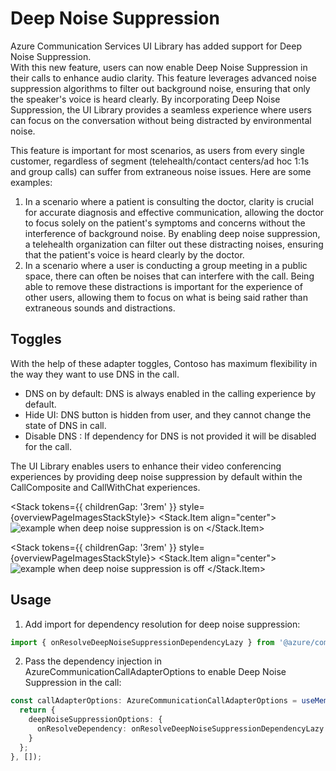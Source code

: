 
<Meta title="Concepts/Deep Noise Suppression" />

# Deep Noise Suppression

Azure Communication Services UI Library has added support for Deep Noise Suppression.  
With this new feature, users can now enable Deep Noise Suppression in their calls to enhance audio clarity. This feature leverages advanced noise suppression algorithms to filter out background noise, ensuring that only the speaker's voice is heard clearly. By incorporating Deep Noise Suppression, the UI Library provides a seamless experience where users can focus on the conversation without being distracted by environmental noise.

This feature is important for most scenarios, as users from every single customer, regardless of segment (telehealth/contact centers/ad hoc 1:1s and group calls) can suffer from extraneous noise issues. Here are some examples:

1. In a scenario where a patient is consulting the doctor, clarity is crucial for accurate diagnosis and effective communication, allowing the doctor to focus solely on the patient's symptoms and concerns without the interference of background noise. By enabling deep noise suppression, a telehealth organization can filter out these distracting noises, ensuring that the patient's voice is heard clearly by the doctor.
2. In a scenario where a user is conducting a group meeting in a public space, there can often be noises that can interfere with the call. Being able to remove these distractions is important for the experience of other users, allowing them to focus on what is being said rather than extraneous sounds and distractions.

## Toggles

With the help of these adapter toggles, Contoso has maximum flexibility in the way they want to use DNS in the call.

- DNS on by default: DNS is always enabled in the calling experience by default.
- Hide UI: DNS button is hidden from user, and they cannot change the state of DNS in call.
- Disable DNS : If dependency for DNS is not provided it will be disabled for the call.

The UI Library enables users to enhance their video conferencing experiences by providing deep noise suppression by default within the CallComposite and CallWithChat experiences.

<Stack tokens={{ childrenGap: '3rem' }} style={overviewPageImagesStackStyle}>
  <Stack.Item align="center">
    <img src="images/DNS-on.png" alt="example when deep noise suppression is on" />
  </Stack.Item>
</Stack>

<Stack tokens={{ childrenGap: '3rem' }} style={overviewPageImagesStackStyle}>
  <Stack.Item align="center">
    <img src="images/DNS-off.png" alt="example when deep noise suppression is off" />
  </Stack.Item>
</Stack>

## Usage

1. Add import for dependency resolution for deep noise suppression:

```ts
import { onResolveDeepNoiseSuppressionDependencyLazy } from '@azure/communication-react';
```

2. Pass the dependency injection in AzureCommunicationCallAdapterOptions to enable Deep Noise Suppression in the call:

```ts
const callAdapterOptions: AzureCommunicationCallAdapterOptions = useMemo(() => {
  return {
    deepNoiseSuppressionOptions: {
      onResolveDependency: onResolveDeepNoiseSuppressionDependencyLazy
    }
  };
}, []);
```

